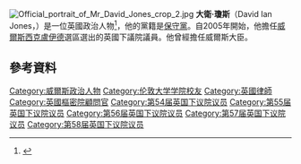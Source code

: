 {{noteTA
|G1=PoliticiansUK
|T=zh-hk:鍾仕維; zh-cn:戴维·琼斯 (政治人物); zh-tw:大衛·瓊斯 (政治人物)
}}
[[File:Official_portrait_of_Mr_David_Jones_crop_2.jpg|thumb]]
'''大衛·瓊斯'''（David Ian Jones，{{bd|1952年|3月22日}}）是一位英國政治人物<ref>{{cite web |url=http://www.northwalespioneer.co.uk/news/115855/david-jones-named-new-secretary-of-state-for-wales.aspx |title=David Jones named new Secretary of State for Wales |publisher=Northwalespioneer.co.uk |date=5 September 2012 |accessdate=15 February 2013 |deadurl=yes |archiveurl=https://web.archive.org/web/20151222133213/http://www.northwalespioneer.co.uk/news/115855/david-jones-named-new-secretary-of-state-for-wales.aspx |archivedate=2015年12月22日 }}</ref>，他的黨籍是[[保守黨_(英國)|保守黨]]。自2005年開始，他擔任[[威爾斯|威爾斯]][[西克盧伊德_(英國國會選區)|西克盧伊德]]選區選出的英國下議院議員。他曾經擔任威爾斯大臣。

==參考資料==
{{Reflist}}

{{DEFAULTSORT:Jones, David}}
[[Category:威爾斯政治人物|Category:威爾斯政治人物]]
[[Category:伦敦大学学院校友|Category:伦敦大学学院校友]]
[[Category:英國律師|Category:英國律師]]
[[Category:英國樞密院顧問官|Category:英國樞密院顧問官]]
[[Category:第54届英国下议院议员|Category:第54届英国下议院议员]]
[[Category:第55届英国下议院议员|Category:第55届英国下议院议员]]
[[Category:第56届英国下议院议员|Category:第56届英国下议院议员]]
[[Category:第57届英国下议院议员|Category:第57届英国下议院议员]]
[[Category:第58届英国下议院议员|Category:第58届英国下议院议员]]